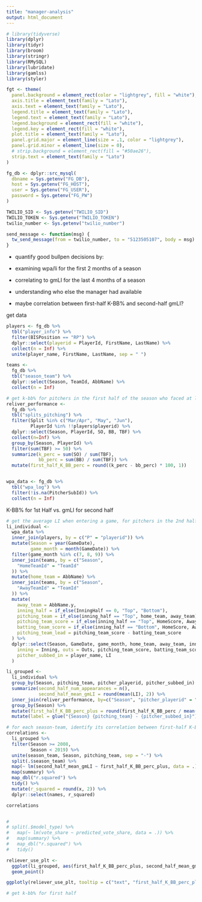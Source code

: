 ```yaml
---
title: "manager-analysis"
output: html_document
---
```




```r
# library(tidyverse)
library(dplyr)
library(tidyr)
library(broom)
library(stringr)
library(RMySQL)
library(lubridate)
library(gamlss)
library(styler)

fgt <- theme(
  panel.background = element_rect(color = "lightgrey", fill = "white"),
  axis.title = element_text(family = "Lato"),
  axis.text = element_text(family = "Lato"),
  legend.title = element_text(family = "Lato"),
  legend.text = element_text(family = "Lato"),
  legend.background = element_rect(fill = "white"),
  legend.key = element_rect(fill = "white"),
  plot.title = element_text(family = "Lato"),
  panel.grid.major = element_line(size = .1, color = "lightgrey"),
  panel.grid.minor = element_line(size = 0),
  # strip.background = element_rect(fill = "#50ae26"),
  strip.text = element_text(family = "Lato")
)

fg_db <- dplyr::src_mysql(
  dbname = Sys.getenv("FG_DB"),
  host = Sys.getenv("FG_HOST"),
  user = Sys.getenv("FG_USER"),
  password = Sys.getenv("FG_PW")
)

TWILIO_SID <- Sys.getenv("TWILIO_SID")
TWILIO_TOKEN <- Sys.getenv("TWILIO_TOKEN")
twilio_number <- Sys.getenv("twilio_number")

send_message <- function(msg) {
  tw_send_message(from = twilio_number, to = "5123505107", body = msg)
}
```


- quantify good bullpen decisions by:
- examining wpa/li for the first 2 months of a season
- correlating to gmLI for the last 4 months of a season
- understanding who else the manager had available


- maybe correlation between first-half K-BB% and second-half gmLI?

get data

```r

players <- fg_db %>%
  tbl("player_info") %>%
  filter(BISPosition == "RP") %>%
  dplyr::select(playerid = PlayerId, FirstName, LastName) %>%
  collect(n = Inf) %>%
  unite(player_name, FirstName, LastName, sep = " ")

teams <-
  fg_db %>%
  tbl("season_team") %>%
  dplyr::select(Season, TeamId, AbbName) %>%
  collect(n = Inf)

# get k-bb% for pitchers in the first half of the season who faced at least 50 batters from march - june
reliver_performance <-
  fg_db %>%
  tbl("splits_pitching") %>%
  filter(Split %in% c("Mar/Apr", "May", "Jun"),
         PlayerId %in% !!players$playerid) %>%
  dplyr::select(Season, PlayerId, SO, BB, TBF) %>%
  collect(n=Inf) %>%
  group_by(Season, PlayerId) %>%
  filter(sum(TBF) >= 50) %>%
  summarize(k_perc = sum(SO) / sum(TBF),
            bb_perc = sum(BB) / sum(TBF)) %>%
  mutate(first_half_K_BB_perc = round((k_perc - bb_perc) * 100, 1))


wpa_data <- fg_db %>%
  tbl("wpa_log") %>%
  filter(!is.na(PitcherSubId)) %>%
  collect(n = Inf)
```

K-BB% for 1st Half vs. gmLI for second half

```r



# get the average LI when entering a game, for pitchers in the 2nd half of the season July thru September
li_individual <-
  wpa_data %>%
  inner_join(players, by = c("P" = "playerid")) %>%
  mutate(Season = year(GameDate),
         game_month = month(GameDate)) %>%
  filter(game_month %in% c(7, 8, 9)) %>%
  inner_join(teams, by = c("Season",
    "HomeTeamId" = "TeamId"
  )) %>%
  mutate(home_team = AbbName) %>%
  inner_join(teams, by = c("Season",
    "AwayTeamId" = "TeamId"
  )) %>%
  mutate(
    away_team = AbbName.y,
    inning_half = if_else(InningHalf == 0, "Top", "Bottom"),
    pitching_team = if_else(inning_half == "Top", home_team, away_team),
    pitching_team_score = if_else(inning_half == "Top", HomeScore, AwayScore),
    batting_team_score = if_else(inning_half == "Bottom", HomeScore, AwayScore),
    pitching_team_lead = pitching_team_score - batting_team_score
  ) %>%
  dplyr::select(Season, GameDate, game_month, home_team, away_team, inning_half,
    inning = Inning, outs = Outs, pitching_team_score, batting_team_score, pitching_team_lead, pitching_team, pitcher_playerid = P,
    pitcher_subbed_in = player_name, LI
  )

li_grouped <-
  li_individual %>%
  group_by(Season, pitching_team, pitcher_playerid, pitcher_subbed_in) %>%
  summarize(second_half_num_appearances = n(),
            second_half_mean_gmLI = round(mean(LI), 2)) %>%
  inner_join(reliver_performance, by=c("Season", "pitcher_playerid" = "PlayerId")) %>%
  group_by(Season) %>%
  mutate(first_half_K_BB_perc_plus = round(first_half_K_BB_perc / mean(first_half_K_BB_perc) * 100, 0)) %>%
  mutate(label = glue("{Season} {pitching_team} - {pitcher_subbed_in}"))

# for each season-team, identify its correlation between first-half K-BB% and second-half gmLI
correlations <-
  li_grouped %>%
  filter(Season >= 2008,
         Season < 2019) %>%
  unite(season_team, Season, pitching_team, sep = "-") %>%
  split(.$season_team) %>%
  map(~ lm(second_half_mean_gmLI ~ first_half_K_BB_perc_plus, data = .)) %>%
  map(summary) %>%
  map_dbl("r.squared") %>%
  tidy() %>%
  mutate(r_squared = round(x, 2)) %>%
  dplyr::select(names, r_squared)

correlations


# 
# split(.$model_type) %>%
#   map(~ lm(vote_share ~ predicted_vote_share, data = .)) %>%
#   map(summary) %>%
#   map_dbl("r.squared") %>%
#   tidy() 


```

```r
reliever_use_plt <-
  ggplot(li_grouped, aes(first_half_K_BB_perc_plus, second_half_mean_gmLI, text = label)) +
  geom_point()

ggplotly(reliever_use_plt, tooltip = c("text", "first_half_K_BB_perc_plus", "second_half_mean_gmLI"))

# get k-bb% for first half
```

